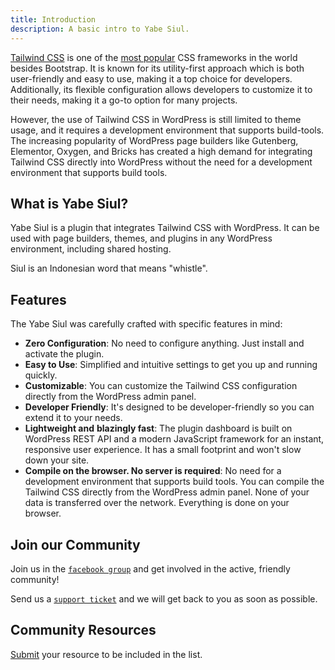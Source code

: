 ```yaml
---
title: Introduction
description: A basic intro to Yabe Siul.
---
```


[Tailwind CSS](https://tailwindcss.com/) is one of the [most popular](https://2023.stateofcss.com/en-US/css-frameworks/) CSS frameworks in the world besides Bootstrap. It is known for its utility-first approach which is both user-friendly and easy to use, making it a top choice for developers. Additionally, its flexible configuration allows developers to customize it to their needs, making it a go-to option for many projects.

However, the use of Tailwind CSS in WordPress is still limited to theme usage, and it requires a development environment that supports build-tools. The increasing popularity of WordPress page builders like Gutenberg, Elementor, Oxygen, and Bricks has created a high demand for integrating Tailwind CSS directly into WordPress without the need for a development environment that supports build tools.

## What is Yabe Siul?

Yabe Siul is a plugin that integrates Tailwind CSS with WordPress. It can be used with page builders, themes, and plugins in any WordPress environment, including shared hosting.

Siul is an Indonesian word that means "whistle".

## Features

The Yabe Siul was carefully crafted with specific features in mind:

- <i class="fa-solid fa-play pr:6 paragraph"></i> **Zero Configuration**: No need to configure anything. Just install and activate the plugin.
- <i class="fa-solid fa-face-smile-hearts pr:6 paragraph"></i> **Easy to Use**: Simplified and intuitive settings to get you up and running quickly.
- <i class="fa-solid fa-gear pr:6 paragraph"></i> **Customizable**: You can customize the Tailwind CSS configuration directly from the WordPress admin panel.
- <i class="fa-solid fa-code pr:6 paragraph"></i> **Developer Friendly**: It's designed to be developer-friendly so you can extend it to your needs.
- <i class="fa-solid fa-feather pr:6 paragraph"></i> **Lightweight and** <i class="fa-solid fa-rabbit-running px:6 paragraph"></i> **blazingly fast**: The plugin dashboard is built on WordPress REST API and a modern JavaScript framework for an instant, responsive user experience. It has a small footprint and won't slow down your site.
- <i class="fa-brands fa-firefox-browser paragraph"></i> <i class="fa-brands fa-edge paragraph"></i> <i class="fa-brands fa-safari paragraph"></i> <i class="fa-brands fa-chrome pr:6 paragraph"></i> **Compile on the browser. <i class="fa-solid fa-cloud-slash px:6 paragraph"></i> No server is required**: No need for a development environment that supports build tools. You can compile the Tailwind CSS directly from the WordPress admin panel. None of your data is transferred over the network. Everything is done on your browser.


## Join our Community

<i class="fa-solid fa-comment pr:6 paragraph"></i> Join us in the [`facebook group`](https://www.facebook.com/groups/1142662969627943) and get involved in the active, friendly community!

<i class="fa-solid fa-headset pr:6 paragraph"></i> Send us a [`support ticket`](https://rosua.org/support-portal) and we will get back to you as soon as possible.

## Community Resources

[Submit](https://rosua.org/support-portal) your resource to be included in the list.